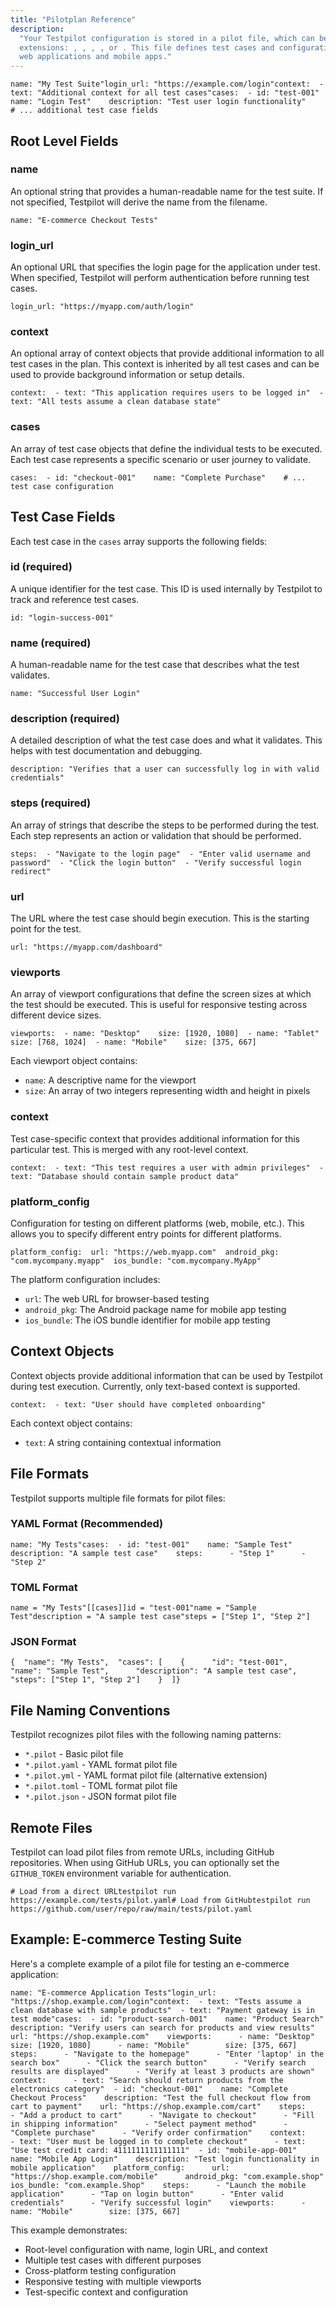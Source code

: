 ```yaml
---
title: "Pilotplan Reference"
description:
  "Your Testpilot configuration is stored in a pilot file, which can be named with various
  extensions: , , , , or . This file defines test cases and configuration for automated testing of
  web applications and mobile apps."
---
```


```
name: "My Test Suite"login_url: "https://example.com/login"context:  - text: "Additional context for all test cases"cases:  - id: "test-001"    name: "Login Test"    description: "Test user login functionality"    # ... additional test case fields
```

## Root Level Fields[​](#root-level-fields "Direct link to Root Level Fields")

### name[​](#name "Direct link to name")

An optional string that provides a human-readable name for the test suite. If not specified,
Testpilot will derive the name from the filename.

```
name: "E-commerce Checkout Tests"
```

### login_url[​](#login_url "Direct link to login_url")

An optional URL that specifies the login page for the application under test. When specified,
Testpilot will perform authentication before running test cases.

```
login_url: "https://myapp.com/auth/login"
```

### context[​](#context "Direct link to context")

An optional array of context objects that provide additional information to all test cases in the
plan. This context is inherited by all test cases and can be used to provide background information
or setup details.

```
context:  - text: "This application requires users to be logged in"  - text: "All tests assume a clean database state"
```

### cases[​](#cases "Direct link to cases")

An array of test case objects that define the individual tests to be executed. Each test case
represents a specific scenario or user journey to validate.

```
cases:  - id: "checkout-001"    name: "Complete Purchase"    # ... test case configuration
```

## Test Case Fields[​](#test-case-fields "Direct link to Test Case Fields")

Each test case in the `cases` array supports the following fields:

### id (required)[​](#id-required "Direct link to id (required)")

A unique identifier for the test case. This ID is used internally by Testpilot to track and
reference test cases.

```
id: "login-success-001"
```

### name (required)[​](#name-required "Direct link to name (required)")

A human-readable name for the test case that describes what the test validates.

```
name: "Successful User Login"
```

### description (required)[​](#description-required "Direct link to description (required)")

A detailed description of what the test case does and what it validates. This helps with test
documentation and debugging.

```
description: "Verifies that a user can successfully log in with valid credentials"
```

### steps (required)[​](#steps-required "Direct link to steps (required)")

An array of strings that describe the steps to be performed during the test. Each step represents an
action or validation that should be performed.

```
steps:  - "Navigate to the login page"  - "Enter valid username and password"  - "Click the login button"  - "Verify successful login redirect"
```

### url[​](#url "Direct link to url")

The URL where the test case should begin execution. This is the starting point for the test.

```
url: "https://myapp.com/dashboard"
```

### viewports[​](#viewports "Direct link to viewports")

An array of viewport configurations that define the screen sizes at which the test should be
executed. This is useful for responsive testing across different device sizes.

```
viewports:  - name: "Desktop"    size: [1920, 1080]  - name: "Tablet"    size: [768, 1024]  - name: "Mobile"    size: [375, 667]
```

Each viewport object contains:

- `name`: A descriptive name for the viewport
- `size`: An array of two integers representing width and height in pixels

### context[​](#context-1 "Direct link to context")

Test case-specific context that provides additional information for this particular test. This is
merged with any root-level context.

```
context:  - text: "This test requires a user with admin privileges"  - text: "Database should contain sample product data"
```

### platform_config[​](#platform_config "Direct link to platform_config")

Configuration for testing on different platforms (web, mobile, etc.). This allows you to specify
different entry points for different platforms.

```
platform_config:  url: "https://web.myapp.com"  android_pkg: "com.mycompany.myapp"  ios_bundle: "com.mycompany.MyApp"
```

The platform configuration includes:

- `url`: The web URL for browser-based testing
- `android_pkg`: The Android package name for mobile app testing
- `ios_bundle`: The iOS bundle identifier for mobile app testing

## Context Objects[​](#context-objects "Direct link to Context Objects")

Context objects provide additional information that can be used by Testpilot during test execution.
Currently, only text-based context is supported.

```
context:  - text: "User should have completed onboarding"
```

Each context object contains:

- `text`: A string containing contextual information

## File Formats[​](#file-formats "Direct link to File Formats")

Testpilot supports multiple file formats for pilot files:

### YAML Format (Recommended)[​](#yaml-format-recommended "Direct link to YAML Format (Recommended)")

```
name: "My Tests"cases:  - id: "test-001"    name: "Sample Test"    description: "A sample test case"    steps:      - "Step 1"      - "Step 2"
```

### TOML Format[​](#toml-format "Direct link to TOML Format")

```
name = "My Tests"[[cases]]id = "test-001"name = "Sample Test"description = "A sample test case"steps = ["Step 1", "Step 2"]
```

### JSON Format[​](#json-format "Direct link to JSON Format")

```
{  "name": "My Tests",  "cases": [    {      "id": "test-001",      "name": "Sample Test",      "description": "A sample test case",      "steps": ["Step 1", "Step 2"]    }  ]}
```

## File Naming Conventions[​](#file-naming-conventions "Direct link to File Naming Conventions")

Testpilot recognizes pilot files with the following naming patterns:

- `*.pilot` - Basic pilot file
- `*.pilot.yaml` - YAML format pilot file
- `*.pilot.yml` - YAML format pilot file (alternative extension)
- `*.pilot.toml` - TOML format pilot file
- `*.pilot.json` - JSON format pilot file

## Remote Files[​](#remote-files "Direct link to Remote Files")

Testpilot can load pilot files from remote URLs, including GitHub repositories. When using GitHub
URLs, you can optionally set the `GITHUB_TOKEN` environment variable for authentication.

```
# Load from a direct URLtestpilot run https://example.com/tests/pilot.yaml# Load from GitHubtestpilot run https://github.com/user/repo/raw/main/tests/pilot.yaml
```

## Example: E-commerce Testing Suite[​](#example-e-commerce-testing-suite "Direct link to Example: E-commerce Testing Suite")

Here's a complete example of a pilot file for testing an e-commerce application:

```
name: "E-commerce Application Tests"login_url: "https://shop.example.com/login"context:  - text: "Tests assume a clean database with sample products"  - text: "Payment gateway is in test mode"cases:  - id: "product-search-001"    name: "Product Search"    description: "Verify users can search for products and view results"    url: "https://shop.example.com"    viewports:      - name: "Desktop"        size: [1920, 1080]      - name: "Mobile"        size: [375, 667]    steps:      - "Navigate to the homepage"      - "Enter 'laptop' in the search box"      - "Click the search button"      - "Verify search results are displayed"      - "Verify at least 3 products are shown"    context:      - text: "Search should return products from the electronics category"  - id: "checkout-001"    name: "Complete Checkout Process"    description: "Test the full checkout flow from cart to payment"    url: "https://shop.example.com/cart"    steps:      - "Add a product to cart"      - "Navigate to checkout"      - "Fill in shipping information"      - "Select payment method"      - "Complete purchase"      - "Verify order confirmation"    context:      - text: "User must be logged in to complete checkout"      - text: "Use test credit card: 4111111111111111"  - id: "mobile-app-001"    name: "Mobile App Login"    description: "Test login functionality in mobile application"    platform_config:      url: "https://shop.example.com/mobile"      android_pkg: "com.example.shop"      ios_bundle: "com.example.Shop"    steps:      - "Launch the mobile application"      - "Tap on login button"      - "Enter valid credentials"      - "Verify successful login"    viewports:      - name: "Mobile"        size: [375, 667]
```

This example demonstrates:

- Root-level configuration with name, login URL, and context
- Multiple test cases with different purposes
- Cross-platform testing configuration
- Responsive testing with multiple viewports
- Test-specific context and configuration
